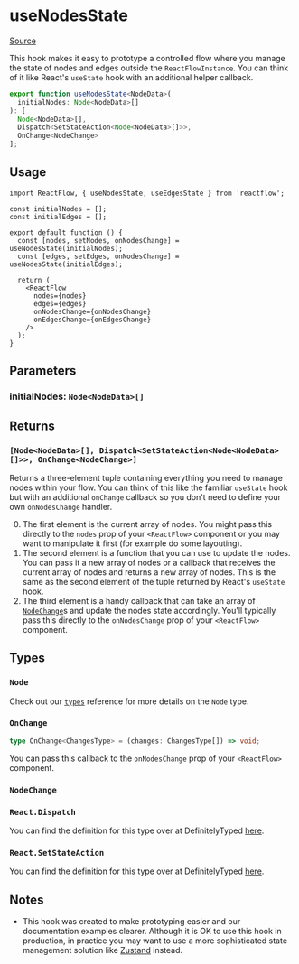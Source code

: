 # useNodesState

[Source](https://github.com/wbkd/react-flow/blob/6d9585c1a62bf549298c83ad5f2dcd6216a5b8eb/packages/core/src/hooks/useNodesEdgesState.ts)

This hook makes it easy to prototype a controlled flow where you manage the
state of nodes and edges outside the `ReactFlowInstance`. You can think of it
like React's `useState` hook with an additional helper callback.

```ts
export function useNodesState<NodeData>(
  initialNodes: Node<NodeData>[]
): [
  Node<NodeData>[],
  Dispatch<SetStateAction<Node<NodeData>[]>>,
  OnChange<NodeChange>
];
```

## Usage

```tsx
import ReactFlow, { useNodesState, useEdgesState } from 'reactflow';

const initialNodes = [];
const initialEdges = [];

export default function () {
  const [nodes, setNodes, onNodesChange] = useNodesState(initialNodes);
  const [edges, setEdges, onNodesChange] = useNodesState(initialEdges);

  return (
    <ReactFlow
      nodes={nodes}
      edges={edges}
      onNodesChange={onNodesChange}
      onEdgesChange={onEdgesChange}
    />
  );
}
```

## Parameters

### initialNodes: `Node<NodeData>[]`

## Returns

### `[Node<NodeData>[], Dispatch<SetStateAction<Node<NodeData>[]>>, OnChange<NodeChange>]`

Returns a three-element tuple containing everything you need to manage nodes
within your flow. You can think of this like the familiar `useState` hook but
with an additional `onChange` callback so you don't need to define your own
`onNodesChange` handler.

0. The first element is the current array of nodes. You might pass this directly
   to the `nodes` prop of your `<ReactFlow>` component or you may want to
   manipulate it first (for example do some layouting).
1. The second element is a function that you can use to update the nodes. You can
   pass it a new array of nodes or a callback that receives the current array of
   nodes and returns a new array of nodes. This is the same as the second element
   of the tuple returned by React's `useState` hook.
2. The third element is a handy callback that can take an array of
   [`NodeChange`](../types/node-change)s and update the nodes state accordingly.
   You'll typically pass this directly to the `onNodesChange` prop of your
   `<ReactFlow>` component.

## Types

### `Node`

Check out our [`types`](../types) reference for more details on
the `Node` type.

### `OnChange`

```ts
type OnChange<ChangesType> = (changes: ChangesType[]) => void;
```

You can pass this callback to the `onNodesChange` prop of your `<ReactFlow>`
component.

### `NodeChange`

### `React.Dispatch`

You can find the definition for this type over at DefinitelyTyped
[here](https://github.com/DefinitelyTyped/DefinitelyTyped/blob/bdd784f597ef151da8659762300621686969470d/types/react/v17/index.d.ts#L882C17-L882C17).

### `React.SetStateAction`

You can find the definition for this type over at DefinitelyTyped
[here](https://github.com/DefinitelyTyped/DefinitelyTyped/blob/bdd784f597ef151da8659762300621686969470d/types/react/v17/index.d.ts#L879).

## Notes

- This hook was created to make prototyping easier and our documentation
  examples clearer. Although it is OK to use this hook in production, in
  practice you may want to use a more sophisticated state management solution
  like [Zustand](https://reactflow.dev/docs/guides/state-management/) instead.
